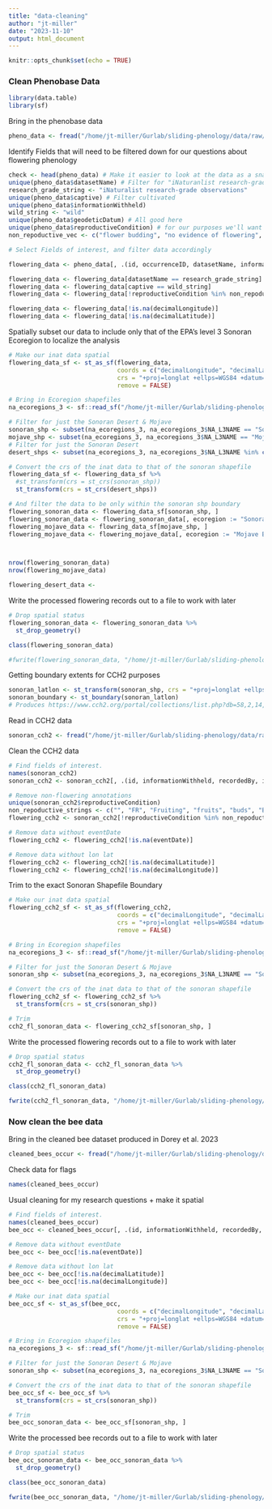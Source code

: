 ```yaml
---
title: "data-cleaning"
author: "jt-miller"
date: "2023-11-10"
output: html_document
---
```


```r
knitr::opts_chunk$set(echo = TRUE)
```

### Clean Phenobase Data 
```r
library(data.table)
library(sf)
```
Bring in the phenobase data
```r
pheno_data <- fread("/home/jt-miller/Gurlab/sliding-phenology/data/raw/phenobase-observations-dwca/observations.csv")
```
Identify Fields that will need to be filtered down for our questions about flowering phenology
```r
check <- head(pheno_data) # Make it easier to look at the data as a snapshot
unique(pheno_data$datasetName) # Filter for "iNaturanlist research-grade observations"
research_grade_string <- "iNaturalist research-grade observations"
unique(pheno_data$captive) # Filter cultivated
unique(pheno_data$informationWithheld)
wild_string <- "wild"
unique(pheno_data$geodeticDatum) # All good here
unique(pheno_data$reproductiveCondition) # for our purposes we'll want to remove
non_repoductive_vec <- c("flower budding", "no evidence of flowering", "fruiting", "fruiting|flower budding", "fruiting|no evidence of flowering", "flowering|no evidence of flowering") # Not sure what the last one means, ask Rob. 

# Select Fields of interest, and filter data accordingly 

flowering_data <- pheno_data[, .(id, occurrenceID, datasetName, informationWithheld, recordedBy, recordedByID, identifiedBy, identifiedByID, captive, eventDate, eventTime, verbatimEventDate, verbatimLocality, decimalLatitude, decimalLongitude, coordinateUncertaintyInMeters, identificationID, scientificName, taxonRank, reproductiveCondition)] # Select a subset of fields of interest

flowering_data <- flowering_data[datasetName == research_grade_string]
flowering_data <- flowering_data[captive == wild_string]
flowering_data <- flowering_data[!reproductiveCondition %in% non_repoductive_vec]

flowering_data <- flowering_data[!is.na(decimalLongitude)]
flowering_data <- flowering_data[!is.na(decimalLatitude)]
```

Spatially subset our data to include only that of the EPA's level 3 Sonoran Ecoregion to localize the analysis 
```r
# Make our inat data spatial 
flowering_data_sf <- st_as_sf(flowering_data, 
                              coords = c("decimalLongitude", "decimalLatitude"),
                              crs = "+proj=longlat +ellps=WGS84 +datum=WGS84 +no_defs",
                              remove = FALSE)

# Bring in Ecoregion shapefiles 
na_ecoregions_3 <- sf::read_sf("/home/jt-miller/Gurlab/sliding-phenology/data/raw/shapefiles/NA-level-3-epa-ecoregions/NA_CEC_Eco_Level3.shp")

# Filter for just the Sonoran Desert & Mojave
sonoran_shp <- subset(na_ecoregions_3, na_ecoregions_3$NA_L3NAME == "Sonoran Desert")
mojave_shp <- subset(na_ecoregions_3, na_ecoregions_3$NA_L3NAME == "Mojave Basin and Range")
# Filter for just the Sonoran Desert 
desert_shps <- subset(na_ecoregions_3, na_ecoregions_3$NA_L3NAME %in% c("Sonoran Desert", "Mojave Basin and Range"))

# Convert the crs of the inat data to that of the sonoran shapefile
flowering_data_sf <- flowering_data_sf %>% 
  #st_transform(crs = st_crs(sonoran_shp))
  st_transform(crs = st_crs(desert_shps))

# And filter the data to be only within the sonoran shp boundary 
flowering_sonoran_data <- flowering_data_sf[sonoran_shp, ]
flowering_sonoran_data <- flowering_sonoran_data[, ecoregion := "Sonoran Desert"]
flowering_mojave_data <- flowring_data_sf[mojave_shp, ]
flowering_mojave_data <- flowering_mojave_data[, ecoregion := "Mojave Basin and Range"]



nrow(flowering_sonoran_data)
nrow(flowering_mojave_data)

flowering_desert_data <- 

```

Write the processed flowering records out to a file to work with later
```r
# Drop spatial status 
flowering_sonoran_data <- flowering_sonoran_data %>% 
  st_drop_geometry()

class(flowering_sonoran_data)

#fwrite(flowering_sonoran_data, "/home/jt-miller/Gurlab/sliding-phenology/data/processed/flowering_sonoran_data.csv")
```

Getting boundary extents for CCH2 purposes 
```r
sonoran_latlon <- st_transform(sonoran_shp, crs = "+proj=longlat +ellps=WGS84 +datum=WGS84 +no_defs")
sonoran_boundary <- st_boundary(sonoran_latlon)
# Produces https://www.cch2.org/portal/collections/list.php?db=58,2,14,98,48,1,52,50,44,61,109,42,47,39,107,77,111,38,73,9,95,5,59,45,55,37,54,53,100,101,10,34,97,19,86,36,108,71,96,74,12,81,49,56,104,76,4,89,17,105,51,16,102,7,43,112,106,6,40,41,69,18,82,15,87,110,75,46,64,3,35,13,80,91,57,103,60,92,72,79;1,1&attr=2,6&llbound=35.03357;25.96243;-116.754;-108.6431
```

Read in CCH2 data 
```r
sonoran_cch2 <- fread("/home/jt-miller/Gurlab/sliding-phenology/data/raw/cch2-sonoran_2023-11-27_150043_DwC-A/occurrences.csv")
```
Clean the CCH2 data
```r
# Find fields of interest. 
names(sonoran_cch2)
sonoran_cch2 <- sonoran_cch2[, .(id, informationWithheld, recordedBy, identifiedBy, eventDate, verbatimEventDate, decimalLatitude, decimalLongitude, coordinateUncertaintyInMeters, scientificName, taxonRank, reproductiveCondition)]

# Remove non-flowering annotations 
unique(sonoran_cch2$reproductiveCondition)
non_repoductive_strings <- c("", "FR", "Fruiting", "fruits", "buds", "Buds only", "UNK", "Buds","Last year?s fruits.", "In fruit.", "n/a", "In young fruit.", "Sterile", "Buds & Fruiting", "Fruit", "Cone", "In fruit, just past flowering.", "Fruiting (very young)", "Fruiting?", "In fruit. Fruits green with reddish, scarious margin.", "FFR", "budding", "no data", "End of flower and fruit, mature seeds.", "fruit", "Buds & remnants", "Fruiting & with buds", "Buds only?", "Fruit Present", "vegetative", "In fruit, few nutlets remaining", "fruit & leaves", "Fruits Present", "Fruits Only", "Budding Only", "mostly not yet flowering", "unk", "In immature fruit.", "In fruit", "in fruit", "Bolting to early fruit.")
flowering_cch2 <- sonoran_cch2[!reproductiveCondition %in% non_repoductive_strings]

# Remove data without eventDate
flowering_cch2 <- flowering_cch2[!is.na(eventDate)]

# Remove data without lon lat 
flowering_cch2 <- flowering_cch2[!is.na(decimalLatitude)]
flowering_cch2 <- flowering_cch2[!is.na(decimalLongitude)]
```
Trim to the exact Sonoran Shapefile Boundary 
```r
# Make our inat data spatial 
flowering_cch2_sf <- st_as_sf(flowering_cch2,
                              coords = c("decimalLongitude", "decimalLatitude"),
                              crs = "+proj=longlat +ellps=WGS84 +datum=WGS84 +no_defs",
                              remove = FALSE)

# Bring in Ecoregion shapefiles 
na_ecoregions_3 <- sf::read_sf("/home/jt-miller/Gurlab/sliding-phenology/data/raw/shapefiles/NA-level-3-epa-ecoregions/NA_CEC_Eco_Level3.shp")

# Filter for just the Sonoran Desert & Mojave
sonoran_shp <- subset(na_ecoregions_3, na_ecoregions_3$NA_L3NAME == "Sonoran Desert")

# Convert the crs of the inat data to that of the sonoran shapefile
flowering_cch2_sf <- flowering_cch2_sf %>% 
  st_transform(crs = st_crs(sonoran_shp))

# Trim
cch2_fl_sonoran_data <- flowering_cch2_sf[sonoran_shp, ]

```

Write the processed flowering records out to a file to work with later
```r
# Drop spatial status 
cch2_fl_sonoran_data <- cch2_fl_sonoran_data %>% 
  st_drop_geometry()

class(cch2_fl_sonoran_data)

fwrite(cch2_fl_sonoran_data, "/home/jt-miller/Gurlab/sliding-phenology/data/processed/cch2_fl_sonoran_data.csv")
```
### Now clean the bee data 

Bring in the cleaned bee dataset produced in Dorey et al. 2023
```r
cleaned_bees_occur <- fread("/home/jt-miller/Gurlab/sliding-phenology/data/raw/Bee-Cleaned-Data/OutputData/05_cleaned_database.csv")
```

Check data for flags
```r
names(cleaned_bees_occur)
```
Usual cleaning for my research questions + make it spatial
```r
# Find fields of interest. 
names(cleaned_bees_occur)
bee_occ <- cleaned_bees_occur[, .(id, informationWithheld, recordedBy, identifiedBy, eventDate, verbatimEventDate, decimalLatitude, decimalLongitude, coordinateUncertaintyInMeters, scientificName, taxonRank)]

# Remove data without eventDate
bee_occ <- bee_occ[!is.na(eventDate)]

# Remove data without lon lat 
bee_occ <- bee_occ[!is.na(decimalLatitude)]
bee_occ <- bee_occ[!is.na(decimalLongitude)]

# Make our inat data spatial 
bee_occ_sf <- st_as_sf(bee_occ,
                              coords = c("decimalLongitude", "decimalLatitude"),
                              crs = "+proj=longlat +ellps=WGS84 +datum=WGS84 +no_defs",
                              remove = FALSE)

# Bring in Ecoregion shapefiles 
na_ecoregions_3 <- sf::read_sf("/home/jt-miller/Gurlab/sliding-phenology/data/raw/shapefiles/NA-level-3-epa-ecoregions/NA_CEC_Eco_Level3.shp")

# Filter for just the Sonoran Desert & Mojave
sonoran_shp <- subset(na_ecoregions_3, na_ecoregions_3$NA_L3NAME == "Sonoran Desert")

# Convert the crs of the inat data to that of the sonoran shapefile
bee_occ_sf <- bee_occ_sf %>% 
  st_transform(crs = st_crs(sonoran_shp))

# Trim
bee_occ_sonoran_data <- bee_occ_sf[sonoran_shp, ]

```

Write the processed bee records out to a file to work with later
```r
# Drop spatial status 
bee_occ_sonoran_data <- bee_occ_sonoran_data %>% 
  st_drop_geometry()

class(bee_occ_sonoran_data)

fwrite(bee_occ_sonoran_data, "/home/jt-miller/Gurlab/sliding-phenology/data/processed/bee_occ_sonoran_data.csv")
```
